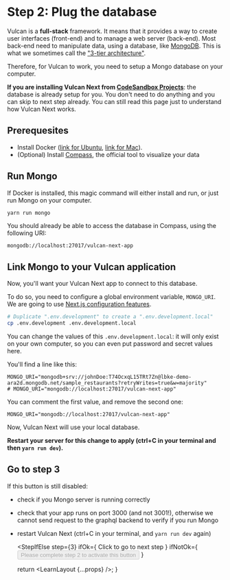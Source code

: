 
# Step 2: Plug the database

Vulcan is a **full-stack** framework. It means that it provides a way to create user interfaces (front-end) and to manage a web server (back-end).
Most back-end need to manipulate data, using a database, like [MongoDB](https://www.mongodb.com/).
This is what we sometimes call the ["3-tier architecture"](https://en.wikipedia.org/wiki/Multitier_architecture#Three-tier_architecture).

Therefore, for Vulcan to work, you need to setup a Mongo database on your computer.

**If you are installing Vulcan Next from [CodeSandbox Projects](https://projects.codesandbox.io/)**: the database is already setup for you.
You don't need to do anything and you can skip to next step already. You can still read this page just to understand how Vulcan Next works.

## Prerequesites

- Install Docker ([link for Ubuntu](https://docs.docker.com/engine/install/ubuntu/), [link for Mac](https://docs.docker.com/desktop/mac/install/)).
- (Optional) Install [Compass](https://www.mongodb.com/fr-fr/download-center/compass), the official tool to visualize your data

## Run Mongo

If Docker is installed, this magic command will either install and run, or just run Mongo on your computer.

```sh
yarn run mongo
```

You should already be able to access the database in Compass, using the following URI:

```
mongodb://localhost:27017/vulcan-next-app
```

## Link Mongo to your Vulcan application

Now, you'll want your Vulcan Next app to connect to this database.

To do so, you need to configure a global environment variable, `MONGO_URI`.
We are going to use [Next.js configuration features](https://blog.vulcanjs.org/how-to-set-configuration-variables-in-next-js-a81505e43dad).

```sh
# Duplicate ".env.development" to create a ".env.development.local"
cp .env.development .env.development.local
```

You can change the values of this `.env.development.local`: it
will only exist on your own computer, so you can even put password
and secret values here.

You'll find a line like this:

```
MONGO_URI="mongodb+srv://johnDoe:T74OcxqL15TRt7Zn@lbke-demo-ara2d.mongodb.net/sample_restaurants?retryWrites=true&w=majority"
# MONGO_URI="mongodb://localhost:27017/vulcan-next-app"
```

You can comment the first value, and remove the second one:

```
MONGO_URI="mongodb://localhost:27017/vulcan-next-app"
```

Now, Vulcan Next will use your local database.

**Restart your server for this change to apply (ctrl+C in your terminal and then `yarn run dev`).**

## Go to step 3

If this button is still disabled:

- check if you Mongo server is running correctly
- check that your app runs on port 3000 (and not 3001!), otherwise we cannot send request to the graphql backend to verify if you run Mongo
- restart Vulcan Next (ctrl+C in your terminal, and `yarn run dev` again)

  <StepIfElse
    step={3}
    ifOk={
      <NextMuiButton variant="contained" href="/learn/about-models">
        Click to go to next step
      </NextMuiButton>
    }
    ifNotOk={
      <Button variant="contained" disabled={true}>
        Please complete step 2 to activate this button
      </Button>
    }
  ></StepIfElse>

  return <LearnLayout {...props} />;
}
